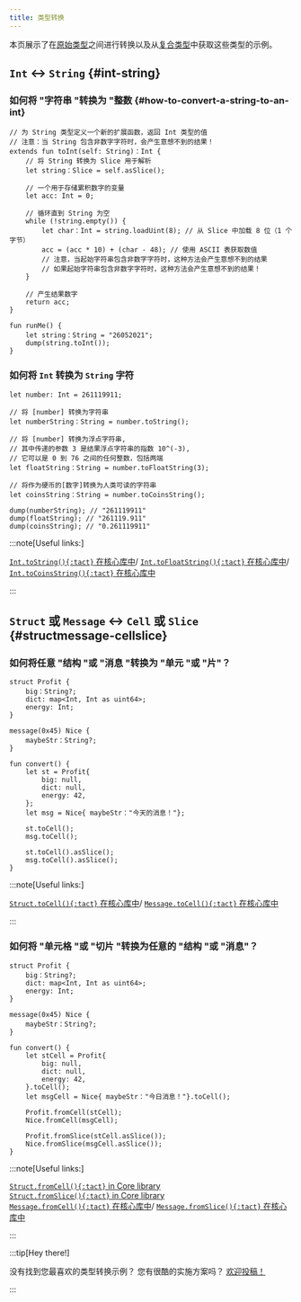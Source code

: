 ```yaml
---
title: 类型转换
---
```


本页展示了在[原始类型][p]之间进行转换以及从[复合类型](/zh-cn/book/types#composite-types)中获取这些类型的示例。

## `Int` ↔ `String` {#int-string}

### 如何将 "字符串 "转换为 "整数 {#how-to-convert-a-string-to-an-int}

```tact
// 为 String 类型定义一个新的扩展函数，返回 Int 类型的值
// 注意：当 String 包含非数字字符时，会产生意想不到的结果！
extends fun toInt(self: String)：Int {
    // 将 String 转换为 Slice 用于解析
    let string：Slice = self.asSlice();

    // 一个用于存储累积数字的变量
    let acc: Int = 0;

    // 循环直到 String 为空
    while (!string.empty()) {
        let char：Int = string.loadUint(8); // 从 Slice 中加载 8 位（1 个字节）
        acc = (acc * 10) + (char - 48); // 使用 ASCII 表获取数值
        // 注意，当起始字符串包含非数字字符时，这种方法会产生意想不到的结果
        // 如果起始字符串包含非数字字符时，这种方法会产生意想不到的结果！
    }

    // 产生结果数字
    return acc;
}

fun runMe() {
    let string：String = "26052021";
    dump(string.toInt());
}
```

### 如何将 `Int` 转换为 `String` 字符

```tact
let number: Int = 261119911;

// 将 [number] 转换为字符串
let numberString：String = number.toString();

// 将 [number] 转换为浮点字符串,
// 其中传递的参数 3 是结果浮点字符串的指数 10^(-3),
// 它可以是 0 到 76 之间的任何整数，包括两端
let floatString：String = number.toFloatString(3);

// 将作为硬币的[数字]转换为人类可读的字符串
let coinsString：String = number.toCoinsString();

dump(numberString); // "261119911"
dump(floatString); // "261119.911"
dump(coinsString); // "0.261119911"
```

:::note[Useful links:]

  [`Int.toString(){:tact}` 在核心库中](/zh-cn/ref/core-strings#inttostring)/
  [`Int.toFloatString(){:tact}` 在核心库中](/zh-cn/ref/core-strings#inttofloatstring)/
  [`Int.toCoinsString(){:tact}` 在核心库中](/zh-cn/ref/core-strings#inttocoinsstring)

:::

## `Struct` 或 `Message` ↔ `Cell` 或 `Slice` {#structmessage-cellslice}

### 如何将任意 "结构 "或 "消息 "转换为 "单元 "或 "片"？

```tact {19-20, 22-23}
struct Profit {
    big：String?;
    dict: map<Int, Int as uint64>;
    energy: Int;
}

message(0x45) Nice {
    maybeStr：String?;
}

fun convert() {
    let st = Profit{
        big: null,
        dict: null,
        energy: 42,
    };
    let msg = Nice{ maybeStr："今天的消息！"};

    st.toCell();
    msg.toCell();

    st.toCell().asSlice();
    msg.toCell().asSlice();
}
```

:::note[Useful links:]

  [`Struct.toCell(){:tact}` 在核心库中](/zh-cn/ref/core-cells#structtocell)/
  [`Message.toCell(){:tact}` 在核心库中](/zh-cn/ref/core-cells#messagetocell)

:::

### 如何将 "单元格 "或 "切片 "转换为任意的 "结构 "或 "消息"？

```tact {19-20, 22-23}
struct Profit {
    big：String?;
    dict: map<Int, Int as uint64>;
    energy: Int;
}

message(0x45) Nice {
    maybeStr：String?;
}

fun convert() {
    let stCell = Profit{
        big: null,
        dict: null,
        energy: 42,
    }.toCell();
    let msgCell = Nice{ maybeStr："今日消息！"}.toCell();

    Profit.fromCell(stCell);
    Nice.fromCell(msgCell);

    Profit.fromSlice(stCell.asSlice());
    Nice.fromSlice(msgCell.asSlice());
}
```

:::note[Useful links:]

  [`Struct.fromCell(){:tact}` in Core library](/zh-cn/ref/core-cells#structfromcell)\
  [`Struct.fromSlice(){:tact}` in Core library](/zh-cn/ref/core-cells#structfromslice)\
  [`Message.fromCell(){:tact}` 在核心库中](/zh-cn/ref/core-cells#messagefromcell)/
  [`Message.fromSlice(){:tact}` 在核心库中](/zh-cn/ref/core-cells#messagefromslice)

:::

:::tip[Hey there!]

  没有找到您最喜欢的类型转换示例？ 您有很酷的实施方案吗？ [欢迎投稿！](https://github.com/tact-lang/tact/issues)

:::

[p]: /zh-cn/book/types#primitive-types
